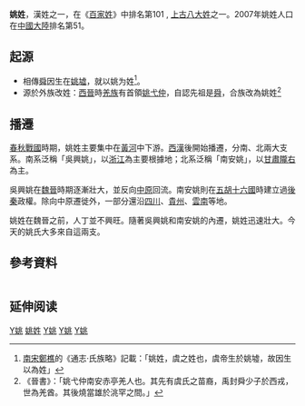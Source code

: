{{姓氏
|姓氏=姚
|拼音=Yáo
|中国大陆=Yao
|台湾=華語：Yao<br />臺語：Iâu<br />客語：Ieu / Rhau / Rheu / Rhiau / Rhio / Ieu
|南京官話=iao<sup>2</sup>
|香港=Yiu
|澳门=Io
|新加坡=Yeo
|马来西亚=Yeo/Yeoh/Yew/Yow/Yeow
|白話字=Iâu
|越南=Diêu
|韩国=yo(요)
|反切=
|同音字=
|堂号=
|郡望=[[吴兴郡|吴兴郡]]
}}

'''姚姓'''，漢姓之一，在《[[百家姓|百家姓]]》中排名第101 , [[上古八大姓|上古八大姓]]之一。2007年姚姓人口在[[中國大陸|中國大陸]]排名第51。

==起源==
*相傳[[舜|舜]]因生在[[姚墟|姚墟]]，就以姚为姓<ref>[[南宋|南宋]][[鄭樵|鄭樵]]的《通志·氏族略》記載：「姚姓，虞之姓也，虞帝生於姚墟，故因生以為姓」</ref>。
*源於外族改姓：[[西晉|西晉]]時[[羌族|羌族]]有首領[[姚弋仲|姚弋仲]]，自認先祖是[[舜|舜]]，合族改為姚姓<ref>《晉書》：「姚弋仲南安赤亭羌人也。其先有虞氏之苗裔，禹封舜少子於西戎，世為羌酋。其後燒當雄於洮罕之間。」</ref>

==播遷==
[[春秋戰國|春秋戰國]]時期，姚姓主要集中在[[黃河|黃河]]中下游。[[西漢|西漢]]後開始播遷，分南、北兩大支系。南系泛稱「吳興姚」，以[[浙江|浙江]]為主要根據地；北系泛稱「南安姚」，以[[甘肅|甘肅]][[隴右|隴右]]為主。

吳興姚在[[魏晉|魏晉]]時期逐漸壯大，並反向[[中原|中原]]回流。南安姚則在[[五胡十六國|五胡十六國]]時建立過[[後秦|後秦]]政權。除向中原遷徙外，一部分還沿[[四川|四川]]、[[貴州|貴州]]、[[雲南|雲南]]等地。

姚姓在魏晉之前，人丁並不興旺。隨著吳興姚和南安姚的內遷，姚姓迅速壯大。今天的姚氏大多來自這兩支。

== 參考資料 ==
<div class="references-small" style="-moz-column-count:2; column-count:2;"> 
<references />
</div>

== 延伸阅读 ==
{{Wikisource further reading}}

{{台灣首一百個姓氏}}
{{中國首一百個姓氏}}


[[Category:漢姓|Y姚]]
[[Category:姚姓|]]
[[Category:地名姓氏|Y姚]]
[[Category:上古八大姓|Y姚]]
[[Category:中國上古姓氏|Y姚]]